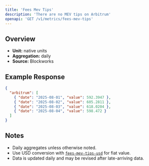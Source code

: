```yaml
---
title: 'Fees Mev Tips'
description: 'There are no MEV tips on Arbitrum'
openapi: 'GET /v1/metrics/fees-mev-tips'
---
```


## Overview

- **Unit:** native units
- **Aggregation:** daily
- **Source:** Blockworks



## Example Response

```json
{
  "arbitrum": [
    { "date": "2025-08-01", "value": 592.3947 },
    { "date": "2025-08-02", "value": 605.2811 },
    { "date": "2025-08-03", "value": 618.0204 },
    { "date": "2025-08-04", "value": 598.472 }
  ]
}
```

## Notes
- Daily aggregates unless otherwise noted.
- Use USD conversion with [`fees-mev-tips-usd`](/api-reference/metrics/arbitrum/fees-mev-tips-usd) for fiat value.
- Data is updated daily and may be revised after late-arriving data.
